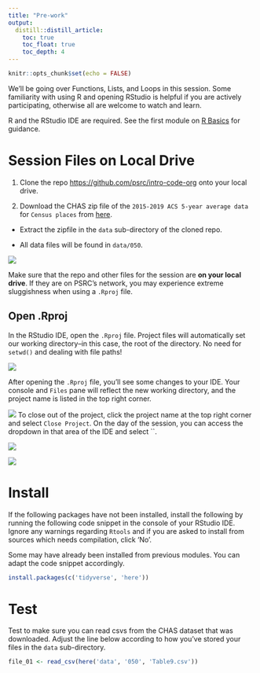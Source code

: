 ```yaml
---
title: "Pre-work"
output: 
  distill::distill_article:
    toc: true
    toc_float: true
    toc_depth: 4
---
```


```r
knitr::opts_chunk$set(echo = FALSE)
```

We'll be going over Functions, Lists, and Loops in this session. Some familiarity with using R and opening RStudio is helpful if you are actively participating, otherwise all are welcome to watch and learn.

R and the RStudio IDE are required. See the first module on [R Basics](https://psrc.github.io/r-basics-I/00-index.html) for guidance.

# Session Files on Local Drive

1. Clone the repo [https://github.com/psrc/intro-code-org](https://github.com/psrc/intro-code-org) onto your local drive.

2. Download the CHAS zip file of the `2015-2019 ACS 5-year average data` for `Census places` from [here](https://www.huduser.gov/portal/datasets/cp.html#data_2006-2019). 

  - Extract the zipfile in the `data` sub-directory of the cloned repo.
  
  - All data files will be found in `data/050`.

![](slides/images/chas-download.png)

Make sure that the repo and other files for the session are **on your local drive**. If they are on PSRC's network, you may experience extreme sluggishness when using a `.Rproj` file.

## Open .Rproj

In the RStudio IDE, open the `.Rproj` file. Project files will automatically set our working directory--in this case, the root of the  directory. No need for `setwd()` and dealing with file paths!

![](images/rproj.png)

After opening the `.Rproj` file, you'll see some changes to your IDE. Your console and `Files` pane will reflect the new working directory, and the project name is listed in the top right corner.

![](images/rproj-changes.png)
To close out of the project, click the project name at the top right corner and select `Close Project`. On the day of the session, you can access the dropdown in that area of the IDE and select ``.

<div class="adjacent-image">
<div class="image-left">
![](images/rproj-close.png)
</div>
<div>
![](images/rproj-open.png)
</div>
</div>

# Install

If the following packages have not been installed, install the following by running the following code snippet in the console of your RStudio IDE. Ignore any warnings regarding `Rtools` and if you are asked to install from sources which needs compilation, click 'No'. 

<aside>
Some may have already been installed from previous modules. You can adapt the code snippet accordingly.
</aside>

```r
install.packages(c('tidyverse', 'here'))
```

# Test

Test to make sure you can read csvs from the CHAS dataset that was downloaded. Adjust the line below according to how you've stored your files in the `data` sub-directory.

```r

file_01 <- read_csv(here('data', '050', 'Table9.csv'))

```


